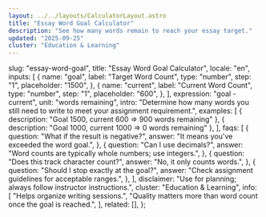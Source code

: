 ```yaml
---
layout: ../../layouts/CalculatorLayout.astro
title: "Essay Word Goal Calculator"
description: "See how many words remain to reach your essay target."
updated: "2025-09-25"
cluster: "Education & Learning"
---
```



  slug: "essay-word-goal",
  title: "Essay Word Goal Calculator",
  locale: "en",
  inputs: [
    {
      name: "goal",
      label: "Target Word Count",
      type: "number",
      step: "1",
      placeholder: "1500",
    },
    {
      name: "current",
      label: "Current Word Count",
      type: "number",
      step: "1",
      placeholder: "600",
    },
  ],
  expression: "goal - current",
  unit: "words remaining",
  intro:
    "Determine how many words you still need to write to meet your assignment requirement.",
  examples: [
    { description: "Goal 1500, current 600 ⇒ 900 words remaining" },
    { description: "Goal 1000, current 1000 ⇒ 0 words remaining" },
  ],
  faqs: [
    {
      question: "What if the result is negative?",
      answer: "It means you've exceeded the word goal.",
    },
    {
      question: "Can I use decimals?",
      answer: "Word counts are typically whole numbers; use integers.",
    },
    {
      question: "Does this track character count?",
      answer: "No, it only counts words.",
    },
    {
      question: "Should I stop exactly at the goal?",
      answer: "Check assignment guidelines for acceptable ranges.",
    },
  ],
  disclaimer: "Use for planning; always follow instructor instructions.",
  cluster: "Education & Learning",
  info: [
    "Helps organize writing sessions.",
    "Quality matters more than word count once the goal is reached.",
  ],
  related: [],
};

<Calculator schema={schema} />
